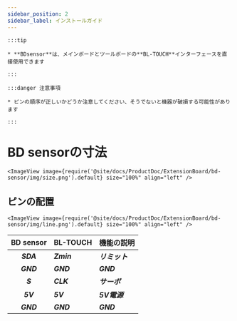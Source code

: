 ```yaml
---
sidebar_position: 2
sidebar_label: インストールガイド
---
```




    :::tip

    * **BDsensor**は、メインボードとツールボードの**BL-TOUCH**インターフェースを直接使用できます

    :::

    :::danger 注意事項

    * ピンの順序が正しいかどうか注意してください、そうでないと機器が破損する可能性があります

    :::

# BD sensorの寸法


    <ImageView image={require('@site/docs/ProductDoc/ExtensionBoard/bd-sensor/img/size.png').default} size="100%" align="left" />

## ピンの配置

    <ImageView image={require('@site/docs/ProductDoc/ExtensionBoard/bd-sensor/img/line.png').default} size="100%" align="left" />

|      BD sensor    |  BL-TOUCH  |  機能の説明 |
| :---------------: | :--------- |:--------- |
|    ***SDA***    | ***Zmin*** | ***リミット***  |
|    ***GND***    | ***GND***  | ***GND*** |
|    ***S***      | ***CLK***  | ***サーボ***  |
|    ***5V***     | ***5V***   | ***5V電源***  |
|    ***GND***    | ***GND***  | ***GND***  |



